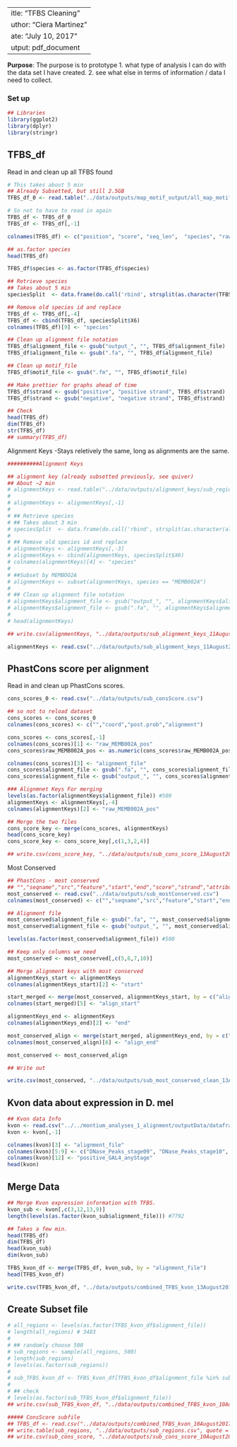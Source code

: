  ---
title: "TFBS Cleaning"
author: "Ciera Martinez"
date: "July 10, 2017"
output: pdf_document
---

**Purpose**: The purpose is to prototype 
1. what type of analysis I can do with the data set I have created. 
2. see what else in terms of information / data I need to collect.

### Set up 
```r
## Libraries
library(ggplot2)
library(dplyr)
library(stringr)
```

## TFBS_df

Read in and clean up all TFBS found 
```r
# This takes about 5 min
## Already Subsetted, but still 2.5GB
TFBS_df_0 <- read.table("../data/outputs/map_motif_output/all_map_motif_output_sub.csv", sep = "\t", header = FALSE)

# So not to have to read in again
TFBS_df <- TFBS_df_0
TFBS_df <- TFBS_df[,-1]

colnames(TFBS_df) <- c("position", "score",	"seq_len",	"species", "raw_position",	"strand",	"align_position",	"alignment_file", "motif_file")

## as.factor species
head(TFBS_df)

TFBS_df$species <- as.factor(TFBS_df$species)

## Retrieve species
## Takes about 5 min
speciesSplit  <- data.frame(do.call('rbind', strsplit(as.character(TFBS_df$species), split = "|", fixed = TRUE)))

## Remove old species id and replace
TFBS_df <- TFBS_df[,-4]
TFBS_df <- cbind(TFBS_df, speciesSplit$X6)
colnames(TFBS_df)[9] <- "species"

## Clean up alignment file notation
TFBS_df$alignment_file <- gsub("output_", "", TFBS_df$alignment_file) 
TFBS_df$alignment_file <- gsub(".fa", "", TFBS_df$alignment_file)

## Clean up motif_file
TFBS_df$motif_file <- gsub(".fm", "", TFBS_df$motif_file)

## Make prettier for graphs ahead of time
TFBS_df$strand <- gsub("positive", "positive strand", TFBS_df$strand)
TFBS_df$strand <- gsub("negative", "negative strand", TFBS_df$strand)

## Check
head(TFBS_df)
dim(TFBS_df)
str(TFBS_df)
## summary(TFBS_df)
```

Alignment Keys -Stays reletively the same, long as alignments are the same.

```r
##########Alignment Keys

## alignment key (already subsetted previously, see quiver)
## About ~2 min
# alignmentKeys <- read.table("../data/outputs/alignment_keys/sub_regions_alignment_key.csv", sep = "\t", header = TRUE)
# 
# alignmentKeys <- alignmentKeys[,-1]
# 
# ## Retrieve species
# ## Takes about 3 min
# speciesSplit  <- data.frame(do.call('rbind', strsplit(as.character(alignmentKeys$species), split = "|", fixed = TRUE)))
# 
# ## Remove old species id and replace
# alignmentKeys <- alignmentKeys[,-3]
# alignmentKeys <- cbind(alignmentKeys, speciesSplit$X6)
# colnames(alignmentKeys)[4] <- "species"
# 
# ##Subset by MEMBOO2A
# alignmentKeys <- subset(alignmentKeys, species == "MEMB002A")
# 
# ## Clean up alignment file notation
# alignmentKeys$alignment_file <- gsub("output_", "", alignmentKeys$alignment_file) 
# alignmentKeys$alignment_file <- gsub(".fa", "", alignmentKeys$alignment_file)
# 
# head(alignmentKeys)

## write.csv(alignmentKeys, "../data/outputs/sub_alignment_keys_11August2017.csv", row.names = FALSE)

alignmentKeys <- read.csv("../data/outputs/sub_alignment_keys_11August2017.csv")
```

## PhastCons score per alignment

Read in and clean up PhastCons scores.

```r

cons_scores_0 <- read.csv("../data/outputs/sub_consScore.csv")

## so not to reload dataset
cons_scores <- cons_scores_0
colnames(cons_scores) <- c("","coord","post.prob","alignment")

cons_scores <- cons_scores[,-1]
colnames(cons_scores)[1] <- "raw_MEMB002A_pos"
cons_scores$raw_MEMB002A_pos <- as.numeric(cons_scores$raw_MEMB002A_pos)

colnames(cons_scores)[3] <- "alignment_file"
cons_scores$alignment_file <- gsub(".fa", "", cons_scores$alignment_file)
cons_scores$alignment_file <- gsub("output_", "", cons_scores$alignment_file) 

### Alignmnet Keys For merging
levels(as.factor(alignmentKeys$alignment_file)) #500
alignmentKeys <- alignmentKeys[,-4]
colnames(alignmentKeys)[2] <- "raw_MEMB002A_pos"

## Merge the two files
cons_score_key <- merge(cons_scores, alignmentKeys)
head(cons_score_key)
cons_score_key <- cons_score_key[,c(1,3,2,4)]

## write.csv(cons_score_key, "../data/outputs/sub_cons_score_13August2017.csv", row.names = FALSE)
```

Most Conserved

```r
## PhastCons - most conserved
## "","seqname","src","feature","start","end","score","strand","attribute","alignment"
most_conserved <- read.csv("../data/outputs/sub_mostConserved.csv")
colnames(most_conserved) <- c("","seqname","src","feature","start","end","score","strand","attribute","alignment_file")

## Alignment file
most_conserved$alignment_file <- gsub(".fa", "", most_conserved$alignment_file)
most_conserved$alignment_file <- gsub("output_", "", most_conserved$alignment_file) 

levels(as.factor(most_conserved$alignment_file)) #500

## Keep only columns we need
most_conserved <- most_conserved[,c(5,6,7,10)]

## Merge alignment keys with most conserved
alignmentKeys_start <- alignmentKeys
colnames(alignmentKeys_start)[2] <- "start"

start_merged <- merge(most_conserved, alignmentKeys_start, by = c("alignment_file", "start"))
colnames(start_merged)[5] <- "align_start"

alignmentKeys_end <- alignmentKeys
colnames(alignmentKeys_end)[2] <- "end"

most_conserved_align <- merge(start_merged, alignmentKeys_end, by = c("alignment_file", "end"))
colnames(most_conserved_align)[6] <- "align_end"

most_conserved <- most_conserved_align

## Write out

write.csv(most_conserved, "../data/outputs/sub_most_conserved_clean_13August2017.csv", row.names = FALSE)
```

## Kvon data about expression in D. mel

```r
## Kvon data Info
kvon <- read.csv("../../montium_analyses_1_alignment/outputData/dataframe/kvonMergedWithThomasStageSpecific_15November2016.csv", header=T, na.strings=c("","NA"), check.names = TRUE)
kvon <- kvon[,-1]

colnames(kvon)[3] <- "alignment_file"
colnames(kvon)[5:9] <- c("DNase_Peaks_stage09", "DNase_Peaks_stage10", "DNase_Peaks_stage11", "DNase_Peaks_stage14", "DNase_Peaks_sumStages")
colnames(kvon)[12] <- "positive_GAL4_anyStage"
head(kvon)
```

## Merge Data

```r
## Merge Kvon expression information with TFBS.
kvon_sub <- kvon[,c(3,12,13,9)]
length(levels(as.factor(kvon_sub$alignment_file))) #7792

## Takes a few min.
head(TFBS_df)
dim(TFBS_df)
head(kvon_sub)
dim(kvon_sub)

TFBS_kvon_df <- merge(TFBS_df, kvon_sub, by = "alignment_file")
head(TFBS_kvon_df)

write.csv(TFBS_kvon_df, "../data/outputs/combined_TFBS_kvon_13August2017.csv", row.names = FALSE)

```

## Create Subset file

```r

# all_regions <- levels(as.factor(TFBS_kvon_df$alignment_file))
# length(all_regions) # 3483
# 
# ## randomly choose 500
# sub_regions <- sample(all_regions, 500)
# length(sub_regions)
# levels(as.factor(sub_regions))
# 
# sub_TFBS_kvon_df <- TFBS_kvon_df[TFBS_kvon_df$alignment_file %in% sub_regions,]
# 
# ## check
# levels(as.factor(sub_TFBS_kvon_df$alignment_file))
## write.csv(sub_TFBS_kvon_df, "../data/outputs/combined_TFBS_kvon_10August2017.csv")

##### ConsScore subfile
## TFBS_df <- read.csv("../data/outputs/combined_TFBS_kvon_10August2017.csv")
## write.table(sub_regions, "../data/outputs/sub_regions.csv", quote = FALSE, row.names = FALSE)
## write.csv(sub_cons_score, "../data/outputs/sub_cons_score_10August2017.csv")


```


